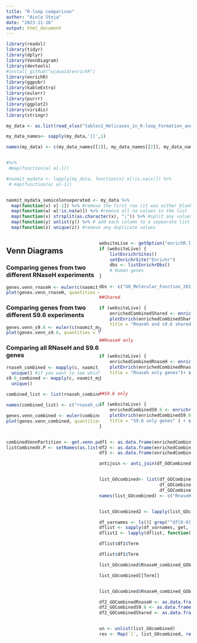 ```yaml
---
title: "R-loop comparison"
author: "Aiola Stoja"
date: "2023-11-16"
output: html_document
---
```

<style type="text/css">
   .main-container {max-width: 100%;}
   .row {display: flex;}
   .column {flex: 50%;}
</style>

```r

library(readxl)
library(tidyr)
library(dplyr)
library(VennDiagram)
library(devtools)
#install_github("wjawaid/enrichR")
library(enrichR)
library(ggpubr)
library(kableExtra)
library(eulerr)
library(purrr)
library(ggplot2)
library(viridis)
library(stringr)


```


```r

my_data <- as.list(read_xlsx("tables1_Helicases_in_R-loop_Formation_and_Resolution.xlsx")) 

my_data_names<- sapply(my_data,'[[',1)

names(my_data) <- c(my_data_names[[1]], my_data_names[[2]], my_data_names[[3]], my_data_names[[4]], my_data_names[[5]], my_data_names[[6]])


#%>%
 #map(function(a) a[-1]) 

#naomit_mydata <- lapply(my_data, function(x) x[!is.na(x)]) %>%
 # map(function(a) a[-1]) 


naomit_mydata_semicolonseperated <- my_data %>%
  map(function(v) v[-1]) %>% #remove the first row (it was either blank or not necessary)
  map(function(w) w[!is.na(w)]) %>% #remove all na values in the list
  map(function(x) strsplit(as.character(x), ";")) %>% #split any values in the list/data frame by semicolon, and send to a new row
  map(function(y) unlist(y)) %>% # add each column to a sepearate list
  map(function(z) unique(z)) #remove any duplicate values

```

<div class = "row">
<div class = "column">

## Venn Diagrams {.tabset}

### Comparing genes from two different RNaseH experiments

```r

genes.venn_rnaseH <- euler(c(naomit_mydata_semicolonseperated[4], naomit_mydata_semicolonseperated[5]))
plot(genes.venn_rnaseH, quantities = list(type = c("counts", "percent"), cex = 1.6), labels = list(cex=0.5), adjust_labels = TRUE)

```

### Comparing genes from two different S9.6 experiments

```r

genes.venn_s9.6 <- euler(c(naomit_mydata_semicolonseperated[1], naomit_mydata_semicolonseperated[3]))
plot(genes.venn_s9.6, quantities = list(type = c("counts", "percent"), cex = 2), labels = list(cex=0.7), adjust_labels = TRUE)


```

### Comparing all RNaseH and S9.6 genes 

```r

rnaseh_combined <- mapply(c, naomit_mydata_semicolonseperated[4], naomit_mydata_semicolonseperated[5]) %>%
  unique() #if you want to see which are duplicated, you can do duplicated()
s9.6_combined <- mapply(c, naomit_mydata_semicolonseperated[1], naomit_mydata_semicolonseperated[3]) %>%
  unique()

combined_list <- list(rnaseh_combined, s9.6_combined)

names(combined_list) <- c("rnaseh_combined", "s9.6_combined")

genes.venn_combined <- euler(combined_list)
plot(genes.venn_combined, quantities = list(type = c("counts", "percent"), cex = 2), fills = c("blue", "purple", "green"), adjust_labels = TRUE)



combinedVennPartition <- get.venn.partitions(combined_list)
listCombinedV.P <- setNames(as.list(combinedVennPartition$..values..), combinedVennPartition$..set..)

```

</div>

<div class = "column">



```r

websiteLive <- getOption("enrichR.live")
if (websiteLive) {
    listEnrichrSites()
    setEnrichrSite("Enrichr")
    dbs <- listEnrichrDbs()
    # Human genes   
}

dbs <- c("GO_Molecular_Function_2015", "GO_Cellular_Component_2015", "GO_Biological_Process_2015")

```


```r

##Shared 

if (websiteLive) {
    enrichedCombinedShared <- enrichr(listCombinedV.P[["rnaseh_combined∩s9.6_combined"]], dbs)
    plotEnrich(enrichedCombinedShared$GO_Biological_Process_2015, showTerms = 20, numChar = 40, y = "Count", orderBy = "Adjusted.P.value", 
    title = "Rnaseh and s9.6 shared genes") + scale_fill_gradientn(colours = terrain.colors(20))
}

##RnaseH only


if (websiteLive) {
    enrichedCombinedRnaseH <- enrichr(listCombinedV.P[["(rnaseh_combined)∖(s9.6_combined)"]], dbs)
    plotEnrich(enrichedCombinedRnaseH$GO_Biological_Process_2015, showTerms = 20, numChar = 40, y = "Count", orderBy = "Adjusted.P.value", 
    title = "Rnaseh only genes")+ scale_fill_gradientn(colours = viridis(n=256, option = "C"))
}


##S9.6 only

if (websiteLive) {
    enrichedCombinedS9.6 <- enrichr(listCombinedV.P[["(s9.6_combined)∖(rnaseh_combined)"]], dbs)
    plotEnrich(enrichedCombinedS9.6$GO_Biological_Process_2015, showTerms = 20, numChar = 40, y = "Count", orderBy = "Adjusted.P.value", 
    title = "S9.6 only genes" ) + scale_fill_gradientn(colours = viridis(256, option = "D"))
}



```

```r

df1 <- as.data.frame(enrichedCombinedRnaseH$GO_Biological_Process_2015)
df2 <- as.data.frame(enrichedCombinedS9.6$GO_Biological_Process_2015)
df3 <- as.data.frame(enrichedCombinedShared$GO_Biological_Process_2015)

antijoin <- anti_join(df_GOCombinedRnaseH, df_GOCombinedShared, by = "Term")


list_GOcombined<- list(df_GOCombinedRnaseH, 
                       df_GOCombinedS9.6, 
                       df_GOCombinedShared)
names(list_GOcombined) <- c("RnaseH_combined_GObiologicalprocess", "S9.6_combined_GObiologicalprocess", "combined_shared_GObiologicalprocess")


list_GOcombined2 <- lapply(list_GOcombined, function(z) z[!duplicated(z$),])

df_varnames <- ls()[ grep("^df[0-9]+$", ls()) ]
dflist <- sapply(df_varnames, get, simplify = FALSE)
dflist2 <- lapply(dflist, function(z) z[!duplicated(z$id),])

dflist$df1$Term

dflist$df1$Term

list_GOcombined$RnaseH_combined_GObiologicalprocess$Term

list_GOcombined[[Term]]


list_GOcombined$RnaseH_combined_GObiologicalprocess$Term

df2_GOCombinedRnaseH <- as.data.frame(res$RnaseH_combined_GObiologicalprocess)
df2_GOCombinedS9.6 <- as.data.frame(res$S9.6_combined_GObiologicalprocess)
df2_GOCombinedShared <- as.data.frame(res$combined_shared_GObiologicalprocess)


un <- unlist(list_GOcombined)
res <- Map(`[`, list_GOcombined, relist(!duplicated(list_GOcombined), skeleton = list_GOcombined))

```

